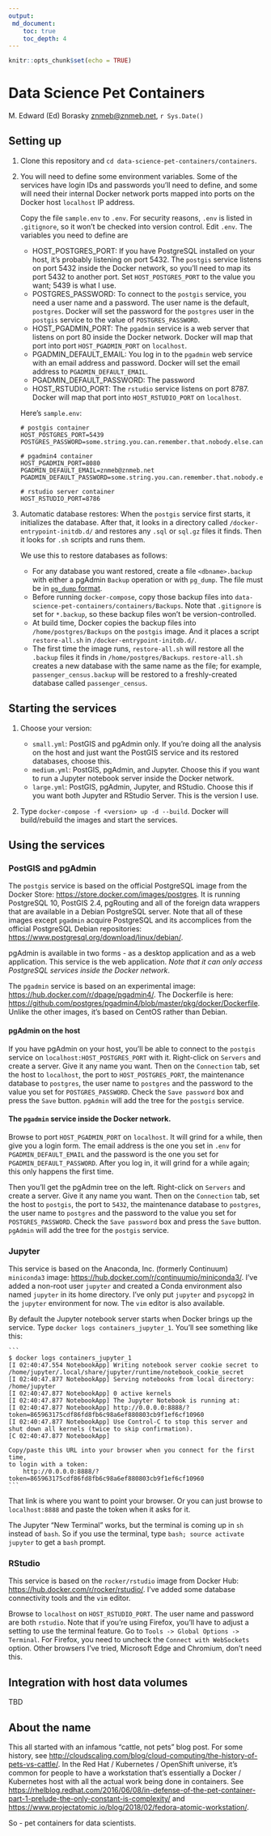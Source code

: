 ```yaml
---
output: 
 md_document:
    toc: true
    toc_depth: 4
---
```


```r
knitr::opts_chunk$set(echo = TRUE)
```

# Data Science Pet Containers
M. Edward (Ed) Borasky <znmeb@znmeb.net>, `r Sys.Date()`

## Setting up
1. Clone this repository and `cd data-science-pet-containers/containers`.
2. You will need to define some environment variables. Some of the services have login IDs and passwords you'll need to define, and some will need their internal Docker network ports mapped into ports on the Docker host `localhost` IP address.

    Copy the file `sample.env` to `.env`. For security reasons, `.env` is listed in `.gitignore`, so it won't be checked into version control. Edit `.env`. The variables you need to define are

    * HOST_POSTGRES_PORT: If you have PostgreSQL installed on your host, it's probably listening on port 5432. The `postgis` service listens on port 5432 inside the Docker network, so you'll need to map its port 5432 to another port. Set `HOST_POSTGRES_PORT` to the value you want; 5439 is what I use.
    * POSTGRES_PASSWORD: To connect to the `postgis` service, you need a user name and a password. The user name is the default, `postgres`. Docker will set the password for the `postgres` user in the `postgis` service to the value of `POSTGRES_PASSWORD`.
    * HOST_PGADMIN_PORT: The `pgadmin` service is a web server that listens on port 80 inside the Docker network. Docker will map that port into port `HOST_PGADMIN_PORT` on `localhost`.
    * PGADMIN_DEFAULT_EMAIL: You log in to the `pgadmin` web service with an email address and password. Docker will set the email address to `PGADMIN_DEFAULT_EMAIL`.
    * PGADMIN_DEFAULT_PASSWORD: The password
    * HOST_RSTUDIO_PORT: The `rstudio` service listens on port 8787. Docker will map that port into `HOST_RSTUDIO_PORT` on `localhost`.


    Here's `sample.env`:
    
    ```
    # postgis container
    HOST_POSTGRES_PORT=5439
    POSTGRES_PASSWORD=some.string.you.can.remember.that.nobody.else.can.guess

    # pgadmin4 container
    HOST_PGADMIN_PORT=8080
    PGADMIN_DEFAULT_EMAIL=znmeb@znmeb.net
    PGADMIN_DEFAULT_PASSWORD=some.string.you.can.remember.that.nobody.else.can.guess

    # rstudio server container
    HOST_RSTUDIO_PORT=8786
    ```

3. Automatic database restores: When the `postgis` service first starts, it initializes the database. After that, it looks in a directory called `/docker-entrypoint-initdb.d/` and restores any `.sql` or `sql.gz` files it finds. Then it looks for `.sh` scripts and runs them.

    We use this to restore databases as follows:

    * For any database you want restored, create a file `<dbname>.backup` with either a pgAdmin `Backup` operation or with `pg_dump`. The file must be in [`pg_dump` format](https://www.postgresql.org/docs/current/static/app-pgdump.html).
    * Before running `docker-compose`, copy those backup files into `data-science-pet-containers/containers/Backups`. Note that `.gitignore` is set for `*.backup`, so these backup files won't be version-controlled.
    * At build time, Docker copies the backup files into `/home/postgres/Backups` on the `postgis` image. And it places a script `restore-all.sh` in `/docker-entrypoint-initdb.d/`.
    * The first time the image runs, `restore-all.sh` will restore all the `.backup` files it finds in `/home/postgres/Backups`. `restore-all.sh` creates a new database with the same name as the file; for example, `passenger_census.backup` will be restored to a freshly-created database called `passenger_census`.

## Starting the services
1. Choose your version:

    * `small.yml`: PostGIS and pgAdmin only. If you're doing all the analysis on the host and just want the PostGIS service and its restored databases, choose this.     
    * `medium.yml`: PostGIS, pgAdmin, and Jupyter. Choose this if you want to run a Jupyter notebook server inside the Docker network.
    * `large.yml`: PostGIS, pgAdmin, Jupyter, and RStudio. Choose this if you want both Jupyter and RStudio Server. This is the version I use.
2. Type `docker-compose -f <version> up -d --build`. Docker will build/rebuild the images and start the services.

## Using the services

### PostGIS and pgAdmin

The `postgis` service is based on the official PostgreSQL image from the Docker Store: <https://store.docker.com/images/postgres>. It is running PostgreSQL 10, PostGIS 2.4, pgRouting and all of the foreign data wrappers that are available in a Debian PostgreSQL server. Note that all of these images except `pgadmin` acquire PostgreSQL and its accomplices from the official PostgreSQL Debian repositories: <https://www.postgresql.org/download/linux/debian/>.

pgAdmin is available in two forms - as a desktop application and as a web application. This service is the web application. *Note that it can only access PostgreSQL services inside the Docker network*.

The `pgadmin` service is based on an experimental image: <https://hub.docker.com/r/dpage/pgadmin4/>. The Dockerfile is here: <https://github.com/postgres/pgadmin4/blob/master/pkg/docker/Dockerfile>. Unlike the other images, it's based on CentOS rather than Debian.

#### pgAdmin on the host
If you have pgAdmin on your host, you'll be able to connect to the `postgis` service on `localhost:HOST_POSTGRES_PORT` with it. Right-click on `Servers` and create a server. Give it any name you want. Then on the `Connection` tab, set the host to `localhost`, the port to `HOST_POSTGRES_PORT`, the maintenance database to `postgres`, the user name to `postgres` and the password to the value you set for `POSTGRES_PASSWORD`. Check the `Save password` box and press the `Save` button. `pgAdmin` will add the tree for the `postgis` service.

#### The `pgadmin` service inside the Docker network.
Browse to port `HOST_PGADMIN_PORT` on `localhost`. It will grind for a while, then give you a login form. The email address is the one you set in `.env` for `PGADMIN_DEFAULT_EMAIL` and the password is the one you set for `PGADMIN_DEFAULT_PASSWORD`. After you log in, it will grind for a while again; this only happens the first time.

Then you'll get the pgAdmin tree on the left. Right-click on `Servers` and create a server. Give it any name you want. Then on the `Connection` tab, set the host to `postgis`, the port to `5432`, the maintenance database to `postgres`, the user name to `postgres` and the password to the value you set for `POSTGRES_PASSWORD`. Check the `Save password` box and press the `Save` button. `pgAdmin` will add the tree for the `postgis` service.

### Jupyter
This service is based on the Anaconda, Inc. (formerly Continuum) `miniconda3` image: <https://hub.docker.com/r/continuumio/miniconda3/>. I've added a non-root user `jupyter` and created a Conda environment also named `jupyter` in its home directory. I've only put `jupyter` and `psycopg2` in the `jupyter` environment for now. The `vim` editor is also available.

By default the Jupyter notebook server starts when Docker brings up the service. Type `docker logs containers_jupyter_1`. You'll see something like this:

    ```
    $ docker logs containers_jupyter_1 
    [I 02:40:47.554 NotebookApp] Writing notebook server cookie secret to /home/jupyter/.local/share/jupyter/runtime/notebook_cookie_secret
    [I 02:40:47.877 NotebookApp] Serving notebooks from local directory: /home/jupyter
    [I 02:40:47.877 NotebookApp] 0 active kernels
    [I 02:40:47.877 NotebookApp] The Jupyter Notebook is running at:
    [I 02:40:47.877 NotebookApp] http://0.0.0.0:8888/?token=865963175cdf86fd8fb6c98a6ef880803cb9f1ef6cf10960
    [I 02:40:47.877 NotebookApp] Use Control-C to stop this server and shut down all kernels (twice to skip confirmation).
    [C 02:40:47.877 NotebookApp] 
    
    Copy/paste this URL into your browser when you connect for the first time,
    to login with a token:
        http://0.0.0.0:8888/?token=865963175cdf86fd8fb6c98a6ef880803cb9f1ef6cf10960
    ```

That link is where you want to point your browser. Or you can just browse to `localhost:8888` and paste the token when it asks for it.

The Jupyter "New Terminal" works, but the terminal is coming up in `sh` instead of `bash`. So if you use the terminal, type `bash; source activate jupyter` to get a `bash` prompt.

### RStudio
This service is based on the `rocker/rstudio` image from Docker Hub: <https://hub.docker.com/r/rocker/rstudio/>. I've added some database connectivity tools and the `vim` editor.

Browse to `localhost` on `HOST_RSTUDIO_PORT`. The user name and password are both `rstudio`. Note that if you're using Firefox, you'll have to adjust a setting to use the terminal feature. Go to `Tools -> Global Options -> Terminal`. For Firefox, you need to uncheck the `Connect with WebSockets` option. Other browsers I've tried, Microsoft Edge and Chromium, don't need this.

## Integration with host data volumes
TBD

## About the name
This all started with an infamous "cattle, not pets" blog post. For some history, see <http://cloudscaling.com/blog/cloud-computing/the-history-of-pets-vs-cattle/>. In the Red Hat / Kubernetes / OpenShift universe, it's common for people to have a workstation that's essentially a Docker / Kubernetes host with all the actual work being done in containers. See <https://rhelblog.redhat.com/2016/06/08/in-defense-of-the-pet-container-part-1-prelude-the-only-constant-is-complexity/> and <https://www.projectatomic.io/blog/2018/02/fedora-atomic-workstation/>.

So - pet containers for data scientists.
